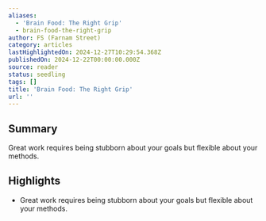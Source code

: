```yaml
---
aliases:
  - 'Brain Food: The Right Grip'
  - brain-food-the-right-grip
author: FS (Farnam Street)
category: articles
lastHighlightedOn: 2024-12-27T10:29:54.368Z
publishedOn: 2024-12-22T00:00:00.000Z
source: reader
status: seedling
tags: []
title: 'Brain Food: The Right Grip'
url: ''
---
```

## Summary

Great work requires being stubborn about your goals but flexible about your methods.

## Highlights

- Great work requires being stubborn about your goals but flexible about your methods.
